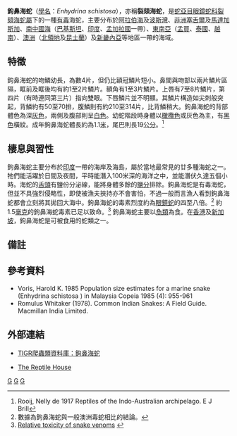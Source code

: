 {{Speciesbox
| taxon = Enhydrina schistosa
| image = ValakadynRooij.jpg
| binomial_authority = (Daudin, 1803)
}}

'''鉤鼻海蛇'''（[[學名|學名]]：''Enhydrina schistosa''），亦稱'''裂頦海蛇'''，是[[蛇亞目|蛇亞目]][[眼鏡蛇科|眼鏡蛇科]][[裂頦海蛇屬|裂頦海蛇屬]]下的一種[[毒蛇|有毒]]海蛇，主要分布於[[阿拉伯海|阿拉伯海]]及[[波斯灣|波斯灣]]、[[非洲|非洲]][[塞舌爾|塞舌爾]]及[[馬達加斯加|馬達加斯加]]、[[南中國海|南中國海]]（[[巴基斯坦|巴基斯坦]]、[[印度|印度]]、[[孟加拉國|孟加拉國]]一帶）、[[東南亞|東南亞]]（[[孟買|孟買]]、[[泰國|泰國]]、[[越南|越南]]）、[[澳洲|澳洲]]（[[北領地|北領地]]及[[昆士蘭|昆士蘭]]）及[[新畿內亞|新畿內亞]]等地區一帶的海域。

== 特徵 ==
鉤鼻海蛇的吻鱗幼長，為數4片，但仍比額冠鱗片短小。鼻間與吻部以兩片鱗片區隔，眶前及眶後均有約1至2片鱗片。額角有1至3片鱗片。上唇有7至8片鱗片，第四片（有時連同第三片）指向雙眼。下唇鱗片並不明顯。其鱗片構造如尖刺般突起，背鱗約有50至70排，腹鱗則有約210至314片，比背鱗稍大。鉤鼻海蛇的背部體色為深[[灰色|灰色]]，兩側及腹部則呈[[白色|白色]]。幼蛇階段時身體以[[橄欖色|橄欖色]]或灰色為主，有[[黑色|黑色]]橫紋。成年鉤鼻海蛇體長約為1.1[[米_(單位)|米]]，尾巴則長19[[公分|公分]]。<ref>Rooij, Nelly de 1917 Reptiles of the Indo-Australian archipelago. E J Brill</ref>

== 棲息與習性 ==
鉤鼻海蛇主要分布於[[印度|印度]]一帶的海岸及海島，屬於當地最常見的廿多種海蛇之一。牠們能活躍於日間及夜間，平時能潛入100米深的海洋之中，並能潛伏久達五個小時。海蛇的[[舌頭|舌頭]]有鹽份分泌線，能將身體多餘的[[鹽分|鹽分]]排除。鉤鼻海蛇是有毒海蛇，但並不具強烈侵略性，即使被漁夫挾持亦不會害怕，不過一般而言漁人看到鉤鼻海蛇都會立刻將其拋回大海中。鉤鼻海蛇的毒素烈度約為[[眼鏡蛇|眼鏡蛇]]的四至八倍。<ref>數據為鉤鼻海蛇與一般澳洲毒蛇相比的結論。</ref> 約1.5[[毫克|毫克]]的鉤鼻海蛇毒素已足以致命。<ref>[http://www.venomsupplies.com/Relative-Toxicity.php Relative toxicity of snake venoms] {{webarchive|url=https://web.archive.org/web/20081209110242/http://www.venomsupplies.com/Relative-Toxicity.php |date=2008-12-09 }}</ref> 鉤鼻海蛇主要以[[魚類|魚類]]為食。在[[香港|香港]]及[[新加坡|新加坡]]，鉤鼻海蛇是可被食用的蛇類之一。

== 備註 ==
{{reflist}}

== 參考資料 ==
* Voris, Harold K. 1985 Population size estimates for a marine snake (Enhydrina schistosa ) in Malaysia Copeia 1985 (4): 955-961
* Romulus Whitaker (1978). Common Indian Snakes: A Field Guide. Macmillan India Limited.

== 外部連結 ==
*{{en}}[http://reptile-database.reptarium.cz/species.php?genus=Enhydrina&species=schistosa TIGR爬蟲類資料庫：鉤鼻海蛇] {{Wayback|url=http://reptile-database.reptarium.cz/species.php?genus=Enhydrina&species=schistosa |date=20190701120727 }}
*{{en}}[https://web.archive.org/web/20061031231320/http://www.reptileallsorts.com/bites-venom.htm The Reptile House]
{{Taxonbar}}
[[Category:海蛇亞科|G]]
[[Category:裂颏海蛇属|G]]
[[Category:1803年描述的动物|G]]